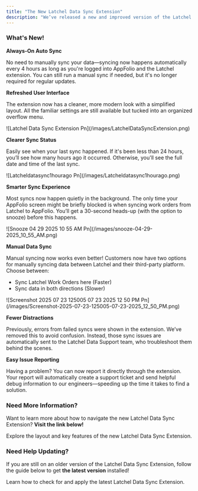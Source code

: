 ```yaml
---
title: "The New Latchel Data Sync Extension"
description: "We’ve released a new and improved version of the Latchel Data Sync Extension, designed to make syncing your AppFolio data even smoother. The latest version is now live and includes several upgrades to improve your experience."
---
```


### **What's New\!**

<Icon icon="clock" iconType="sharp-duotone-solid" size={25} /> **Always-On Auto Sync**

No need to manually sync your data—syncing now happens automatically every 4 hours as long as you're logged into AppFolio and the Latchel extension. You can still run a manual sync if needed, but it's no longer required for regular updates.

<Icon icon="bullhorn" iconType="sharp-duotone-solid" size={25} /> **Refreshed User Interface**

The extension now has a cleaner, more modern look with a simplified layout. All the familiar settings are still available but tucked into an organized overflow menu.

<Frame>
  ![Latchel Data Sync Extension Pn](/images/LatchelDataSyncExtension.png)
</Frame>

<Icon icon="magnifying-glass-arrows-rotate" iconType="sharp-duotone-solid" size={25} /> **Clearer Sync Status**

Easily see when your last sync happened. If it's been less than 24 hours, you’ll see how many hours ago it occurred. Otherwise, you'll see the full date and time of the last sync.

<Frame>
  ![Latcheldatasync1hourago Pn](/images/Latcheldatasync1hourago.png)
</Frame>

<Icon icon="arrow-down-arrow-up" iconType="sharp-duotone-solid" size={25} /> **Smarter Sync Experience**

Most syncs now happen quietly in the background. The only time your AppFolio screen might be briefly blocked is when syncing work orders from Latchel to AppFolio. You’ll get a 30-second heads-up (with the option to snooze) before this happens.

<Frame>
  ![Snooze 04 29 2025 10 55 AM Pn](/images/snooze-04-29-2025_10_55_AM.png)
</Frame>

<Icon icon="computer-mouse" iconType="sharp-duotone-solid" size={25} /> **Manual Data Sync**

Manual syncing now works even better\! Customers now have two options for manually syncing data between Latchel and their third-party platform. Choose between:

- Sync Latchel Work Orders here (Faster)
- Sync data in both directions (Slower)

<Frame>
  ![Screenshot 2025 07 23 125005 07 23 2025 12 50 PM Pn](/images/Screenshot-2025-07-23-125005-07-23-2025_12_50_PM.png)
</Frame>

<Icon icon="do-not-enter" iconType="sharp-duotone-solid" size={25} /> **Fewer Distractions**

Previously, errors from failed syncs were shown in the extension. We’ve removed this to avoid confusion. Instead, those sync issues are automatically sent to the Latchel Data Support team, who troubleshoot them behind the scenes.

<Icon icon="toolbox" iconType="sharp-duotone-solid" size={25} /> **Easy Issue Reporting**

Having a problem? You can now report it directly through the extension. Your report will automatically create a support ticket and send helpful debug information to our engineers—speeding up the time it takes to find a solution.

### **Need More Information?**

Want to learn more about how to navigate the new Latchel Data Sync Extension? **Visit the link below\!**

<Card title="Navigating the Latchel Data Sync Extenstion (New Version)" icon="plug-circle-check" iconType="duotone" href="/s/topic/0TO5e000000h9wqGAA/Navigating-the-Latchel-Data-Sync-Extension-New-Version">
  Explore the layout and key features of the new Latchel Data Sync Extension.
</Card>

### **Need Help Updating?**

If you are still on an older version of the Latchel Data Sync Extension, follow the guide below to get **the latest version** installed\!

<Card title="Updating the Latchel Data Sync Extension" icon="plug-circle-check" iconType="duotone" href="/s/topic/0TO5e000000h9wqGAA/Updating-the-Latchel-Data-Sync-Extension">
  Learn how to check for and apply the latest Latchel Data Sync Extension.
</Card>